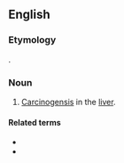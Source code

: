 ==English==

===Etymology===
{{prefix|hepato|carcinogenesis|lang=en}}.

===Noun===
{{en-noun|-}}

# {{lb|en|pathology}} [[carcinogenesis|Carcinogensis]] in the [[liver]].

====Related terms====
* {{l|en|hepatocarcinogen}}
* {{l|en|hepatocarcinogenic}}